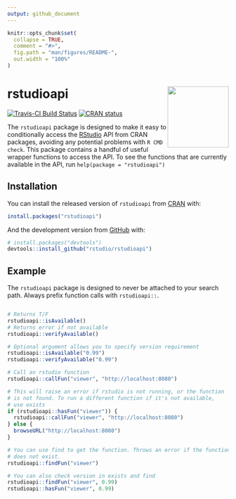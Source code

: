 ```yaml
---
output: github_document
---
```


<!-- README.md is generated from README.Rmd. Please edit that file -->

```r
knitr::opts_chunk$set(
  collapse = TRUE,
  comment = "#>",
  fig.path = "man/figures/README-",
  out.width = "100%"
)
```

# rstudioapi <a href='https:/rstudio.github.io/rstudioapi'><img src='man/figures/logo.png' align="right" height="139" /></a>


<!-- badges: start -->
[![Travis-CI Build Status](https://travis-ci.org/rstudio/rstudioapi.svg?branch=master)](https://travis-ci.org/rstudio/rstudioapi)
[![CRAN status](https://www.r-pkg.org/badges/version/rstudioapi)](https://CRAN.R-project.org/package=rstudioapi)
<!-- badges: end -->

The `rstudioapi` package is designed to make it easy to conditionally access the
[RStudio](http://www.rstudio.com/) API from CRAN packages, avoiding any
potential problems with `R CMD check`. This package contains a handful of useful
wrapper functions to access the API. To see the functions that are currently
available in the API, run `help(package = "rstudioapi")`


## Installation

You can install the released version of `rstudioapi` from [CRAN](https://CRAN.R-project.org) with:

``` r
install.packages("rstudioapi")
```

And the development version from [GitHub](https://github.com/) with:

``` r
# install.packages("devtools")
devtools::install_github("rstudio/rstudioapi")
```

## Example

The `rstudioapi` package is designed to never be attached to your search path.
Always prefix function calls with `rstudioapi::`.

```R

# Returns T/F
rstudioapi::isAvailable()
# Returns error if not available
rstudioapi::verifyAvailable()

# Optional argument allows you to specify version requirement
rstudioapi::isAvailable("0.99")
rstudioapi::verifyAvailable("0.99")

# Call an rstudio function
rstudioapi::callFun("viewer", "http://localhost:8080")

# This will raise an error if rstudio is not running, or the function
# is not found. To run a different function if it's not available,
# use exists
if (rstudioapi::hasFun("viewer")) {
  rstudioapi::callFun("viewer", "http://localhost:8080")
} else {
  browseURL("http://localhost:8080")
}

# You can use find to get the function. Throws an error if the function
# does not exist.
rstudioapi::findFun("viewer")

# You can also check version in exists and find
rstudioapi::findFun("viewer", 0.99)
rstudioapi::hasFun("viewer", 0.99)
```
